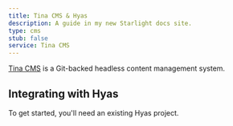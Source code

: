 ```yaml
---
title: Tina CMS & Hyas
description: A guide in my new Starlight docs site.
type: cms
stub: false
service: Tina CMS
---
```


[Tina CMS](https://tina.io/) is a Git-backed headless content management system.

## Integrating with Hyas

To get started, you'll need an existing Hyas project.
